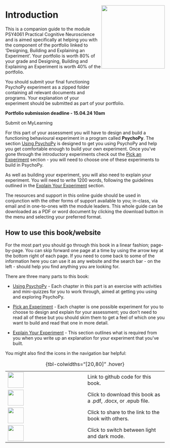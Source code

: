 # Introduction

::: {style="float:right;position: relative; top: -80px;"}
![](images/logo.png){width="200"}
:::

This is a companion guide to the module PSY4061 Practical Cognitive Neuroscience and is aimed specifically at helping you with the component of the portfolio linked to 'Designing, Building and Explaining an Experiment'. Your portfolio is worth 80% of your grade and Designing, Building and Explaining an Experiment is worth 40% of the portfolio.

::: {.callout-important collapse="true" title="Portfolio Deadline"}

You should submit your final functioning PsychoPy experiment as a zipped folder containing all relevant documents and programs. Your explanation of your experiment should be submitted as part of your portfolio. 

**Portfolio submission deadline - 15.04.24 10am**

Submit on MyLearning
:::

For this part of your assessment you will have to design and build a functioning behavioural experiment in a program called **PsychoPy**. The section [Using PsychoPy](Using PsychoPy.qmd) is designed to get you using PsychoPy and help you get comfortable enough to build your own experiment. Once you've gone through the introductory experiments check out the [Pick an Experiment](Build and Run an Experiment.qmd) section - you will need to choose one of these experiments to build in PsychoPy. 

As well as building your experiment, you will also need to explain your experiment. You will need to write 1200 words, following the guidelines outlined in the [Explain Your Experiment](Explain.qmd) section.

The resources and support in this online guide should be used in conjunction with the other forms of support available to you; in-class, via email and in one-to-ones with the module leaders. This whole guide can be downloaded as a PDF or word document by clicking the download button in the menu and selecting your preferred format. 

## How to use this book/website

For the most part you should go through this book in a linear fashion; page-by-page. You can skip forward one page at a time by using the arrow key at the bottom right of each page. If you need to come back to some of the information here you can use it as any website and the search bar - on the left - should help you find anything you are looking for. 

There are three many parts to this book: 

- [Using PsychoPy](Using PsychoPy.qmd) - Each chapter in this part is an exercise with activities and mini-quizzes for you to work through, aimed at getting you using and exploring PsychoPy. 

- [Pick an Experiment](PickAnExperiment.qmd) - Each chapter is one possible experiment for you to choose to design and explain for your assessment; you don't need to read all of these but you should skim them to get a feel of which one you want to build and read that one in more detail. 

- [Explain Your Experiment](Explain.qmd) - This section outlines what is required from you when you write up an explanation for your experiment that you've built.

You might also find the icons in the navigation bar helpful: 

|        |        |
|--------|--------|
| ![](images/github.png){fig-align="right" width="50"}|Link to github code for this book.|
| ![](images/dwn2.png){fig-align="right" width="50"}   |Click to download this book as a .pdf, .docx, or .epub file.|
| ![](images/share2.png){fig-align="right" width="50"} |Click to share to the link to the book with others.|
|![](images/toggle2.png){fig-align="right" width="50"} |Click to switch between light and dark mode.|
: {tbl-colwidths="[20,80]" .hover}












